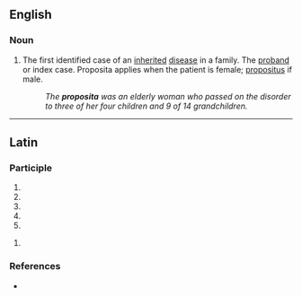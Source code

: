 ==English==

===Noun===
{{en-noun|propositae}}

# The first identified case of an [[inherited]] [[disease]] in a family. The [[proband]] or index case. Proposita applies when the patient is female; [[propositus]] if male.
#: ''The '''proposita''' was an elderly woman who passed on the disorder to three of her four children and 9 of 14 grandchildren.''

----

==Latin==

===Participle===
{{la-part-form|prōposita}}

# {{inflection of|prōpositus||nom|f|s|lang=la}}
# {{inflection of|prōpositus||nom|n|p|lang=la}}
# {{inflection of|prōpositus||acc|n|p|lang=la}}
# {{inflection of|prōpositus||voc|f|s|lang=la}}
# {{inflection of|prōpositus||voc|n|p|lang=la}}

{{la-part-form|prōpositā}}

# {{inflection of|prōpositus||abl|f|s|lang=la}}

===References===
* {{R:du Cange}}